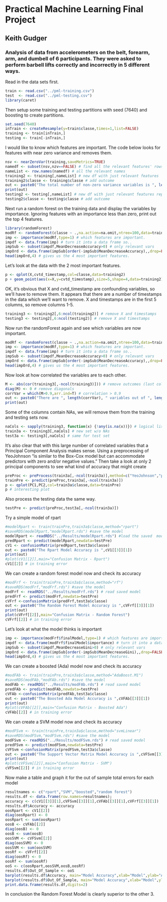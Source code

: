 # Practical Machine Learning Final Project
## Keith Gudger
### Analysis of data from accelerometers on the belt, forearm, arm, and dumbell of 6 participants. They were asked to perform barbell lifts correctly and incorrectly in 5 different ways. 

Read in the data sets first.
```r
train <- read.csv("../pml-training.csv")
test  <- read.csv("../pml-testing.csv")
library(caret)
```  
Then setup some training and testing partitions with seed (7640) and boosting to create partitions.
```r
set.seed(7640)
inTrain <- createResample(y=train$classe,times=1,list=FALSE)
training <- train[inTrain,]
testing <- train[-inTrain,]
```  
I would like to know which features are important.  The code below looks for features with near zero variance and removes them.
```r
nsv <- nearZeroVar(training,saveMetrics=TRUE)
namedf <- subset(nsv,nzv==FALSE) # find all the relevant features' rows
nameList <- row.names(namedf) # all the relevant names
training2 <- training[,nameList] # new df with just relevant features
training2$classe <- training$classe # add outcome
out <- paste0("The total number of non-zero variance variables is ", length(nameList))
print(out)
testing2 <- testing[,nameList] # new df with just relevant features repeated on test set
testing2$classe <- testing$classe # add outcome
```  
Next run a random forest on the training data and display the variables by importance.  Ignoring  features with an importance less than zero, print out the top 4 features.
```r
library(randomForest)
modRf <- randomForest(classe ~ .,na.action=na.omit,ntree=100,data=training2,prox=TRUE,importance=TRUE)
imp <- importance(modRf,type=1) # which features are important.
impdf <- data.frame(imp) # turn it into a data frame so..
impSub <- subset(impdf,MeanDecreaseAccuracy>0) # only relevant vars
impOrd <- data.frame(impSub[order(-impSub$MeanDecreaseAccuracy),,drop=FALSE])
head(impOrd,4) # gives us the 4 most important features.
```  
Let's look at the data with the 2 most important features.
```r
p <- qplot(X,cvtd_timestamp,col=classe,data=training2)
p + geom_point(aes(x=X,y=cvtd_timestamp),size=5,shape=4,data=training2)
```  
   
OK, it's obvious that X and cvtd_timestamp are confounding variables, so we'll have to remove them.  It appears that there are a number of timestamps in the data which we'll want to remove.  X and timestamps are in the first 5 columns, so remove columns 1-5.
```r
training3 <- training2[,6:ncol(training2)] # remove X and timestamps
testing3 <- testing2[,6:ncol(testing2)] # remove X and timestamps
```  
Now run the randomForest again and see which variables are now important.
```r
modRf <- randomForest(classe ~ .,na.action=na.omit,ntree=100,data=training3,prox=TRUE,importance=TRUE)
imp <- importance(modRf,type=1) # which features are important.
impdf <- data.frame(imp) # turn it into a data frame so..
impSub <- subset(impdf,MeanDecreaseAccuracy>0) # only relevant vars
impOrd <- data.frame(impSub[order(-impSub$MeanDecreaseAccuracy),,drop=FALSE])
head(impOrd,4) # gives us the 4 most important features.
```  
Now look at how correlated the variables are to each other. 
```r
M <- abs(cor(training3[,-ncol(training3)])) # remove outcomes (last column)
diag(M) <- 0 # remove diagonals
corrVar = which(M>0.9,arr.ind=T) # correlation > 0.9
out <- paste0("There are ", length(corrVar), " variables out of ", length(training3), " total with a correlation greater than 90%")
print(out)
```  
Some of the columns contain NAs, we will remove them from the training and testing sets now.
```r
naCols <- sapply(training3, function(x) {!any(is.na(x))}) # logical listing of those columnds w/o NAs
train3a <- training3[,naCols] # new set w/o NAs
test3a <- testing3[,naCols] # same for test set
```  
It's also clear that with this large number of correlated variables that a Principal Component Analysis makes sense.  Using a preprocessing of YeoJohnson "is similar to the Box-Cox model but can accommodate predictors with zero and/or negative values."  Then take a look at only 2 principal components to see what kind of accuracy that might create
```r
preProc <- preProcess(train3a[,-ncol(train3a)],method=c("YeoJohnson","pca"),thresh=0.95)
trainPre <- predict(preProc,train3a[,-ncol(train3a)])
p <- qplot(PC1,PC2,col=train3a$classe,data=trainPre)
p # interesting plot
```  
   
Also process the testing data the same way.
```r
testPre <- predict(preProc,test3a[,-ncol(train3a)])
```  
Try a simple model of rpart
```r
#modelRpart <- train(trainPre,train3a$classe,method="rpart")
#saveRDS(modelRpart,"modelRpart.rds") #save the model
modelRpart <- readRDS("../Results/modelRpart.rds") #load the saved  model
predRpart <- predict(modelRpart,newdata=testPre)
cV1 <- confusionMatrix(predRpart,test3a$classe)
out <- paste0("The Rpart Model Accuracy is ",cV1[[3]][1])
print(out)
#plot(cV1[[2]],main="Confusion Matrix - Rpart")
cV1[[2]] # in training error
```  
We can create a random forest model now and check its accuracy
```r
#modFrf <- train(trainPre,train3a$classe,method="rf")
#saveRDS(modFrf,"modFrf.rds") #save the model
modFrf <- readRDS("../Results/modFrf.rds") # read saved model
predFrf <- predict(modFrf,newdata=testPre)
cVFrf <-confusionMatrix(predFrf,test3a$classe)
out <- paste0("The Random Forest Model Accuracy is ",cVFrf[[3]][1])
print(out)
plot(cVFrf[[2]],main="Confusion Matrix - Random Forest")
cVFrf[[2]] # in training error
```  
Let's look at what the model thinks is important
```r
imp <- importance(modFrf$finalModel,type=1) # which features are important.
impdf <- data.frame(modFrf$finalModel$importance) # turn it into a data frame so..
impSub <- subset(impdf,MeanDecreaseGini>0) # only relevant vars
impOrd <- data.frame(impSub[order(-impSub$MeanDecreaseGini),,drop=FALSE])
head(impOrd,4) # gives us the 4 most important features.
```  
We can create a boosted (Ada) model now and check its accuracy
```r
#modFAb <- train(trainPre,train3a$classe,method="AdaBoost.M1")
#saveRDS(modFAb,"modFAb.rds") #save the model
modFAb <- readRDS("../Results/modFAb.rds") # read saved model
predFAb <- predict(modFAb,newdata=testPre)
cVFAb <-confusionMatrix(predFAb,test3a$classe)
out <- paste0("The Boosted Ada Model Accuracy is ",cVFAb[[3]][1])
print(out)
#plot(cVFAb[[2]],main="Confusion Matrix - Boosted Ada")
cVFAb[[2]] # in training error
```  
We can create a SVM model now and check its accuracy
```r
#modFSvm <- train(trainPre,train3a$classe,method="svmLinear")
#saveRDS(modFSvm,"modFSvm.rds") #save the model
modFSvm <- readRDS("../Results/modFSvm.rds") # read saved model
predFSvm <- predict(modFSvm,newdata=testPre)
cVFSvm <-confusionMatrix(predFSvm,test3a$classe)
out <- paste0("The Support Vector Matrix Model Accuracy is ",cVFSvm[[3]][1])
print(out)
#plot(cVFSvm[[2]],main="Confusion Matrix - SVM")
cVFSvm[[2]] # in training error
```  
Now make a table and graph it for the out of sample total errors for each model
```r
resultnames <- c("rpart","SVM","boosted","random forest")
results.df <- data.frame(row.names=resultnames);
accuracy <- c(cV1[[3]][1],cVFSvm[[3]][1],cVFAb[[3]][1],cVFrf[[3]][1])
results.df$Accuracy <- accuracy
oosRpart <- cV1[[2]]
diag(oosRpart) <- 0
oosRpart <- sum(oosRpart)
oosB <- cVFAb[[2]]
diag(oosB) <- 0
oosB <- sum(oosB)
oosSVM <- cVFSvm[[2]]
diag(oosSVM) <- 0
oosSVM <- sum(oosSVM)
oosRf <- cVFrf[[2]]
diag(oosRf) <- 0
oosRf <- sum(oosRf)
ooS <- c(oosRpart,oosSVM,oosB,oosRf)
results.df$Out_Of_Sample <- ooS
barplot(results.df$Accuracy, main="Model Accuracy",xlab="Model",ylab="Accuracy",names.arg=row.names(results.df))
barplot(results.df$Out_Of_Sample, main="Model Accuracy",xlab="Model",ylab="Out Of Sample",names.arg=row.names(results.df))
print.data.frame(results.df,digits=2)
```  
In conclusion the Random Forest Model is clearly superior to the other 3.